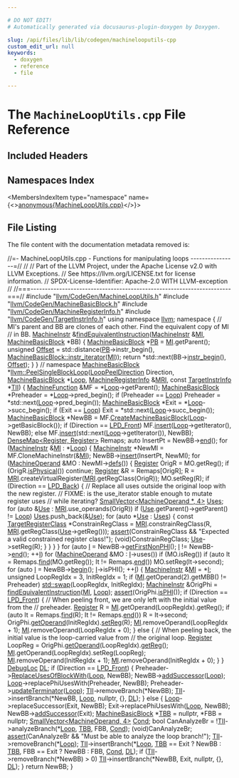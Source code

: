 ```yaml
---

# DO NOT EDIT!
# Automatically generated via docusaurus-plugin-doxygen by Doxygen.

slug: /api/files/lib/lib/codegen/machinelooputils-cpp
custom_edit_url: null
keywords:
  - doxygen
  - reference
  - file

---
```





# The `MachineLoopUtils.cpp` File Reference

<DoxygenPage pluginConfig={pluginConfig}>



## Included Headers

<IncludesList>
<IncludesListItem
  filePath="llvm/CodeGen/MachineLoopUtils.h"
  permalink="/docs/api/files/include/include/llvm/include/llvm/codegen/machinelooputils-h"
  isLocal="true" />
<IncludesListItem
  filePath="llvm/CodeGen/MachineBasicBlock.h"
  permalink="/docs/api/files/include/include/llvm/include/llvm/codegen/machinebasicblock-h"
  isLocal="true" />
<IncludesListItem
  filePath="llvm/CodeGen/MachineRegisterInfo.h"
  permalink="/docs/api/files/include/include/llvm/include/llvm/codegen/machineregisterinfo-h"
  isLocal="true" />
<IncludesListItem
  filePath="llvm/CodeGen/TargetInstrInfo.h"
  permalink="/docs/api/files/include/include/llvm/include/llvm/codegen/targetinstrinfo-h"
  isLocal="true" />
</IncludesList>

## Namespaces Index

<MembersIndex>

<MembersIndexItem
  type="namespace"
  name={<><a href="/docs/api/namespaces/anonymous-machinelooputils-cpp-">anonymous&#123;MachineLoopUtils.cpp&#125;</a></>}>
</MembersIndexItem>

</MembersIndex>


## File Listing

The file content with the documentation metadata removed is:

<ProgramListing>

<Link id="l00001" /><CodeLine lineNumber="1"><Highlight kind="comment">//=- MachineLoopUtils.cpp - Functions for manipulating loops ----------------=//</Highlight><Highlight kind="normal"></Highlight></CodeLine>
<Link id="l00002" /><CodeLine lineNumber="2"><Highlight kind="normal"></Highlight><Highlight kind="comment">//</Highlight><Highlight kind="normal"></Highlight></CodeLine>
<Link id="l00003" /><CodeLine lineNumber="3"><Highlight kind="normal"></Highlight><Highlight kind="comment">// Part of the LLVM Project, under the Apache License v2.0 with LLVM Exceptions.</Highlight><Highlight kind="normal"></Highlight></CodeLine>
<Link id="l00004" /><CodeLine lineNumber="4"><Highlight kind="normal"></Highlight><Highlight kind="comment">// See https://llvm.org/LICENSE.txt for license information.</Highlight><Highlight kind="normal"></Highlight></CodeLine>
<Link id="l00005" /><CodeLine lineNumber="5"><Highlight kind="normal"></Highlight><Highlight kind="comment">// SPDX-License-Identifier: Apache-2.0 WITH LLVM-exception</Highlight><Highlight kind="normal"></Highlight></CodeLine>
<Link id="l00006" /><CodeLine lineNumber="6"><Highlight kind="normal"></Highlight><Highlight kind="comment">//</Highlight><Highlight kind="normal"></Highlight></CodeLine>
<Link id="l00007" /><CodeLine lineNumber="7"><Highlight kind="normal"></Highlight><Highlight kind="comment">//===----------------------------------------------------------------------===//</Highlight><Highlight kind="normal"></Highlight></CodeLine>
<Link id="l00008" /><CodeLine lineNumber="8"><Highlight kind="normal"></Highlight></CodeLine>
<Link id="l00009" /><CodeLine lineNumber="9"><Highlight kind="normal"></Highlight><Highlight kind="preprocessor">#include &quot;<a href="/docs/api/files/include/include/llvm/include/llvm/codegen/machinelooputils-h">llvm/CodeGen/MachineLoopUtils.h</a>&quot;</Highlight><Highlight kind="normal"></Highlight></CodeLine>
<Link id="l00010" /><CodeLine lineNumber="10"><Highlight kind="normal"></Highlight><Highlight kind="preprocessor">#include &quot;<a href="/docs/api/files/include/include/llvm/include/llvm/codegen/machinebasicblock-h">llvm/CodeGen/MachineBasicBlock.h</a>&quot;</Highlight><Highlight kind="normal"></Highlight></CodeLine>
<Link id="l00011" /><CodeLine lineNumber="11"><Highlight kind="normal"></Highlight><Highlight kind="preprocessor">#include &quot;<a href="/docs/api/files/include/include/llvm/include/llvm/codegen/machineregisterinfo-h">llvm/CodeGen/MachineRegisterInfo.h</a>&quot;</Highlight><Highlight kind="normal"></Highlight></CodeLine>
<Link id="l00012" /><CodeLine lineNumber="12"><Highlight kind="normal"></Highlight><Highlight kind="preprocessor">#include &quot;<a href="/docs/api/files/include/include/llvm/include/llvm/codegen/targetinstrinfo-h">llvm/CodeGen/TargetInstrInfo.h</a>&quot;</Highlight><Highlight kind="normal"></Highlight></CodeLine>
<Link id="l00013" /><CodeLine lineNumber="13"><Highlight kind="normal"></Highlight><Highlight kind="keyword">using namespace </Highlight><Highlight kind="normal"><a href="/docs/api/namespaces/llvm">llvm</a>;</Highlight></CodeLine>
<Link id="l00014" /><CodeLine lineNumber="14"><Highlight kind="normal"></Highlight></CodeLine>
<Link id="l00015" /><CodeLine lineNumber="15" lineLink="/docs/api/namespaces/anonymous-machinelooputils-cpp-"><Highlight kind="normal"></Highlight><Highlight kind="keyword">namespace </Highlight><Highlight kind="normal">&#123;</Highlight></CodeLine>
<Link id="l00016" /><CodeLine lineNumber="16"><Highlight kind="normal"></Highlight><Highlight kind="comment">// MI&#39;s parent and BB are clones of each other. Find the equivalent copy of MI</Highlight><Highlight kind="normal"></Highlight></CodeLine>
<Link id="l00017" /><CodeLine lineNumber="17"><Highlight kind="normal"></Highlight><Highlight kind="comment">// in BB.</Highlight><Highlight kind="normal"></Highlight></CodeLine>
<Link id="l00018" /><CodeLine lineNumber="18" lineLink="/docs/api/namespaces/anonymous-machinelooputils-cpp-/#aff0a1cdc0a759d052259cb36a260ce10"><Highlight kind="normal"><a href="/docs/api/classes/llvm/machineinstr">MachineInstr</a> &amp;<a href="/docs/api/namespaces/anonymous-machinelooputils-cpp-/#aff0a1cdc0a759d052259cb36a260ce10">findEquivalentInstruction</a>(<a href="/docs/api/classes/llvm/machineinstr">MachineInstr</a> &amp;<a href="/docs/api/files/lib/lib/codegen/lib/codegen/globalisel/irtranslator-cpp/#abe44dfdea65b4f7e11e0a608ab708b76">MI</a>,</Highlight></CodeLine>
<Link id="l00019" /><CodeLine lineNumber="19"><Highlight kind="normal">                                        <a href="/docs/api/classes/llvm/machinebasicblock">MachineBasicBlock</a> &#42;BB) &#123;</Highlight></CodeLine>
<Link id="l00020" /><CodeLine lineNumber="20"><Highlight kind="normal">  <a href="/docs/api/classes/llvm/machinebasicblock">MachineBasicBlock</a> &#42;<a href="/docs/api/files/lib/lib/passes/passbuilderbindings-cpp/#afd1501c49c84f3addfd108c2484f5674">PB</a> = <a href="/docs/api/files/lib/lib/codegen/lib/codegen/globalisel/irtranslator-cpp/#abe44dfdea65b4f7e11e0a608ab708b76">MI</a>.getParent();</Highlight></CodeLine>
<Link id="l00021" /><CodeLine lineNumber="21"><Highlight kind="normal">  </Highlight><Highlight kind="keywordtype">unsigned</Highlight><Highlight kind="normal"> <a href="/docs/api/namespaces/llvm/#a05f5b9a11bdcc5feba62899f95dcf878a3134224cba2545bc57954d3b072aebb4">Offset</a> = std::distance(<a href="/docs/api/files/lib/lib/passes/passbuilderbindings-cpp/#afd1501c49c84f3addfd108c2484f5674">PB</a>-&gt;instr&#95;begin(), <a href="/docs/api/classes/llvm/machinebasicblock/#ab6395548cae73865213e279ae461db54">MachineBasicBlock::instr&#95;iterator</a>(<a href="/docs/api/files/lib/lib/codegen/lib/codegen/globalisel/irtranslator-cpp/#abe44dfdea65b4f7e11e0a608ab708b76">MI</a>));</Highlight></CodeLine>
<Link id="l00022" /><CodeLine lineNumber="22"><Highlight kind="normal">  </Highlight><Highlight kind="keywordflow">return</Highlight><Highlight kind="normal"> &#42;std::next(BB-&gt;<a href="/docs/api/classes/llvm/machinebasicblock/#a172e7bd9150eb0519ef04c796086f93d">instr&#95;begin</a>(), <a href="/docs/api/namespaces/llvm/#a05f5b9a11bdcc5feba62899f95dcf878a3134224cba2545bc57954d3b072aebb4">Offset</a>);</Highlight></CodeLine>
<Link id="l00023" /><CodeLine lineNumber="23"><Highlight kind="normal">&#125;</Highlight></CodeLine>
<Link id="l00024" /><CodeLine lineNumber="24"><Highlight kind="normal">&#125; </Highlight><Highlight kind="comment">// namespace</Highlight><Highlight kind="normal"></Highlight></CodeLine>
<Link id="l00025" /><CodeLine lineNumber="25"><Highlight kind="normal"></Highlight></CodeLine>
<Link id="l00026" /><CodeLine lineNumber="26" lineLink="/docs/api/namespaces/llvm/#a0fdc13bfd373951ae6163637d6576c39"><Highlight kind="normal"><a href="/docs/api/classes/llvm/machinebasicblock">MachineBasicBlock</a> &#42;<a href="/docs/api/namespaces/llvm/#a0fdc13bfd373951ae6163637d6576c39">llvm::PeelSingleBlockLoop</a>(<a href="/docs/api/namespaces/llvm/#af33723efd6d9a4cf2146113c13888664">LoopPeelDirection</a> Direction,</Highlight></CodeLine>
<Link id="l00027" /><CodeLine lineNumber="27"><Highlight kind="normal">                                             <a href="/docs/api/classes/llvm/machinebasicblock">MachineBasicBlock</a> &#42;<a href="/docs/api/classes/llvm/loop">Loop</a>,</Highlight></CodeLine>
<Link id="l00028" /><CodeLine lineNumber="28"><Highlight kind="normal">                                             <a href="/docs/api/classes/llvm/machineregisterinfo">MachineRegisterInfo</a> &amp;<a href="/docs/api/files/lib/lib/target/lib/target/aarch64/aarch64advsimdscalarpass-cpp/#aacd2ab195054a3e6a74bfbb9d5d571c8">MRI</a>,</Highlight></CodeLine>
<Link id="l00029" /><CodeLine lineNumber="29"><Highlight kind="normal">                                             </Highlight><Highlight kind="keyword">const</Highlight><Highlight kind="normal"> <a href="/docs/api/classes/llvm/targetinstrinfo">TargetInstrInfo</a> &#42;<a href="/docs/api/files/lib/lib/target/lib/target/hexagon/hexagoncopytocombine-cpp/#a1d40004718218dbdf06b496766299101">TII</a>) &#123;</Highlight></CodeLine>
<Link id="l00030" /><CodeLine lineNumber="30"><Highlight kind="normal">  <a href="/docs/api/classes/llvm/machinefunction">MachineFunction</a> &amp;MF = &#42;<a href="/docs/api/classes/llvm/loop">Loop</a>-&gt;getParent();</Highlight></CodeLine>
<Link id="l00031" /><CodeLine lineNumber="31"><Highlight kind="normal">  <a href="/docs/api/classes/llvm/machinebasicblock">MachineBasicBlock</a> &#42;Preheader = &#42;<a href="/docs/api/classes/llvm/loop">Loop</a>-&gt;pred&#95;begin();</Highlight></CodeLine>
<Link id="l00032" /><CodeLine lineNumber="32"><Highlight kind="normal">  </Highlight><Highlight kind="keywordflow">if</Highlight><Highlight kind="normal"> (Preheader == <a href="/docs/api/classes/llvm/loop">Loop</a>)</Highlight></CodeLine>
<Link id="l00033" /><CodeLine lineNumber="33"><Highlight kind="normal">    Preheader = &#42;std::next(<a href="/docs/api/classes/llvm/loop">Loop</a>-&gt;pred&#95;begin());</Highlight></CodeLine>
<Link id="l00034" /><CodeLine lineNumber="34"><Highlight kind="normal">  <a href="/docs/api/classes/llvm/machinebasicblock">MachineBasicBlock</a> &#42;Exit = &#42;<a href="/docs/api/classes/llvm/loop">Loop</a>-&gt;succ&#95;begin();</Highlight></CodeLine>
<Link id="l00035" /><CodeLine lineNumber="35"><Highlight kind="normal">  </Highlight><Highlight kind="keywordflow">if</Highlight><Highlight kind="normal"> (Exit == <a href="/docs/api/classes/llvm/loop">Loop</a>)</Highlight></CodeLine>
<Link id="l00036" /><CodeLine lineNumber="36"><Highlight kind="normal">    Exit = &#42;std::next(<a href="/docs/api/classes/llvm/loop">Loop</a>-&gt;succ&#95;begin());</Highlight></CodeLine>
<Link id="l00037" /><CodeLine lineNumber="37"><Highlight kind="normal"></Highlight></CodeLine>
<Link id="l00038" /><CodeLine lineNumber="38"><Highlight kind="normal">  <a href="/docs/api/classes/llvm/machinebasicblock">MachineBasicBlock</a> &#42;NewBB = MF.<a href="/docs/api/classes/llvm/machinefunction/#adfc62ee16549afaac5bde30156ddc989">CreateMachineBasicBlock</a>(<a href="/docs/api/classes/llvm/loop">Loop</a>-&gt;getBasicBlock());</Highlight></CodeLine>
<Link id="l00039" /><CodeLine lineNumber="39"><Highlight kind="normal">  </Highlight><Highlight kind="keywordflow">if</Highlight><Highlight kind="normal"> (Direction == <a href="/docs/api/namespaces/llvm/#af33723efd6d9a4cf2146113c13888664ad4f3ea3f9bab85b8c0f86ece54835915">LPD&#95;Front</a>)</Highlight></CodeLine>
<Link id="l00040" /><CodeLine lineNumber="40"><Highlight kind="normal">    MF.<a href="/docs/api/classes/llvm/machinefunction/#af4c0db6d503e0ba3b8e44067023ffbba">insert</a>(<a href="/docs/api/classes/llvm/loop">Loop</a>-&gt;getIterator(), NewBB);</Highlight></CodeLine>
<Link id="l00041" /><CodeLine lineNumber="41"><Highlight kind="normal">  </Highlight><Highlight kind="keywordflow">else</Highlight><Highlight kind="normal"></Highlight></CodeLine>
<Link id="l00042" /><CodeLine lineNumber="42"><Highlight kind="normal">    MF.<a href="/docs/api/classes/llvm/machinefunction/#af4c0db6d503e0ba3b8e44067023ffbba">insert</a>(std::next(<a href="/docs/api/classes/llvm/loop">Loop</a>-&gt;getIterator()), NewBB);</Highlight></CodeLine>
<Link id="l00043" /><CodeLine lineNumber="43"><Highlight kind="normal"></Highlight></CodeLine>
<Link id="l00044" /><CodeLine lineNumber="44"><Highlight kind="normal">  <a href="/docs/api/classes/llvm/densemap">DenseMap&lt;Register, Register&gt;</a> Remaps;</Highlight></CodeLine>
<Link id="l00045" /><CodeLine lineNumber="45"><Highlight kind="normal">  </Highlight><Highlight kind="keyword">auto</Highlight><Highlight kind="normal"> InsertPt = NewBB-&gt;<a href="/docs/api/classes/llvm/machinebasicblock/#acbc921830578e2741be6549db716c0ce">end</a>();</Highlight></CodeLine>
<Link id="l00046" /><CodeLine lineNumber="46"><Highlight kind="normal">  </Highlight><Highlight kind="keywordflow">for</Highlight><Highlight kind="normal"> (<a href="/docs/api/classes/llvm/machineinstr">MachineInstr</a> &amp;<a href="/docs/api/files/lib/lib/codegen/lib/codegen/globalisel/irtranslator-cpp/#abe44dfdea65b4f7e11e0a608ab708b76">MI</a> : &#42;<a href="/docs/api/classes/llvm/loop">Loop</a>) &#123;</Highlight></CodeLine>
<Link id="l00047" /><CodeLine lineNumber="47"><Highlight kind="normal">    <a href="/docs/api/classes/llvm/machineinstr">MachineInstr</a> &#42;NewMI = MF.CloneMachineInstr(&amp;<a href="/docs/api/files/lib/lib/codegen/lib/codegen/globalisel/irtranslator-cpp/#abe44dfdea65b4f7e11e0a608ab708b76">MI</a>);</Highlight></CodeLine>
<Link id="l00048" /><CodeLine lineNumber="48"><Highlight kind="normal">    NewBB-&gt;<a href="/docs/api/classes/llvm/machinebasicblock/#a3435a2381e60e842e915f85c931b7dde">insert</a>(InsertPt, NewMI);</Highlight></CodeLine>
<Link id="l00049" /><CodeLine lineNumber="49"><Highlight kind="normal">    </Highlight><Highlight kind="keywordflow">for</Highlight><Highlight kind="normal"> (<a href="/docs/api/classes/llvm/machineoperand">MachineOperand</a> &amp;MO : NewMI-&gt;<a href="/docs/api/classes/llvm/machineinstr/#aa3b9fba7fd848bb37e43040b66f6c051">defs</a>()) &#123;</Highlight></CodeLine>
<Link id="l00050" /><CodeLine lineNumber="50"><Highlight kind="normal">      <a href="/docs/api/classes/llvm/register">Register</a> OrigR = MO.getReg();</Highlight></CodeLine>
<Link id="l00051" /><CodeLine lineNumber="51"><Highlight kind="normal">      </Highlight><Highlight kind="keywordflow">if</Highlight><Highlight kind="normal"> (OrigR.<a href="/docs/api/classes/llvm/register/#affdbf5b92ed7e01352e2f39466efbe21">isPhysical</a>())</Highlight></CodeLine>
<Link id="l00052" /><CodeLine lineNumber="52"><Highlight kind="normal">        </Highlight><Highlight kind="keywordflow">continue</Highlight><Highlight kind="normal">;</Highlight></CodeLine>
<Link id="l00053" /><CodeLine lineNumber="53"><Highlight kind="normal">      <a href="/docs/api/classes/llvm/register">Register</a> &amp;R = Remaps&#91;OrigR&#93;;</Highlight></CodeLine>
<Link id="l00054" /><CodeLine lineNumber="54"><Highlight kind="normal">      R = <a href="/docs/api/files/lib/lib/target/lib/target/aarch64/aarch64advsimdscalarpass-cpp/#aacd2ab195054a3e6a74bfbb9d5d571c8">MRI</a>.createVirtualRegister(<a href="/docs/api/files/lib/lib/target/lib/target/aarch64/aarch64advsimdscalarpass-cpp/#aacd2ab195054a3e6a74bfbb9d5d571c8">MRI</a>.getRegClass(OrigR));</Highlight></CodeLine>
<Link id="l00055" /><CodeLine lineNumber="55"><Highlight kind="normal">      MO.setReg(R);</Highlight></CodeLine>
<Link id="l00056" /><CodeLine lineNumber="56"><Highlight kind="normal"></Highlight></CodeLine>
<Link id="l00057" /><CodeLine lineNumber="57"><Highlight kind="normal">      </Highlight><Highlight kind="keywordflow">if</Highlight><Highlight kind="normal"> (Direction == <a href="/docs/api/namespaces/llvm/#af33723efd6d9a4cf2146113c13888664a070cc3b686f1aaa6dbb3c763de657e39">LPD&#95;Back</a>) &#123;</Highlight></CodeLine>
<Link id="l00058" /><CodeLine lineNumber="58"><Highlight kind="normal">        </Highlight><Highlight kind="comment">// Replace all uses outside the original loop with the new register.</Highlight><Highlight kind="normal"></Highlight></CodeLine>
<Link id="l00059" /><CodeLine lineNumber="59"><Highlight kind="normal">        </Highlight><Highlight kind="comment">// FIXME: is the use&#95;iterator stable enough to mutate register uses</Highlight><Highlight kind="normal"></Highlight></CodeLine>
<Link id="l00060" /><CodeLine lineNumber="60"><Highlight kind="normal">        </Highlight><Highlight kind="comment">// while iterating?</Highlight><Highlight kind="normal"></Highlight></CodeLine>
<Link id="l00061" /><CodeLine lineNumber="61"><Highlight kind="normal">        <a href="/docs/api/classes/llvm/smallvector">SmallVector&lt;MachineOperand &#42;, 4&gt;</a> <a href="/docs/api/files/lib/lib/codegen/removeloadsintofakeuses-cpp/#a0b427ca665b192edbeb8d6ca3c8f19fd">Uses</a>;</Highlight></CodeLine>
<Link id="l00062" /><CodeLine lineNumber="62"><Highlight kind="normal">        </Highlight><Highlight kind="keywordflow">for</Highlight><Highlight kind="normal"> (</Highlight><Highlight kind="keyword">auto</Highlight><Highlight kind="normal"> &amp;<a href="/docs/api/classes/llvm/use">Use</a> : <a href="/docs/api/files/lib/lib/target/lib/target/aarch64/aarch64advsimdscalarpass-cpp/#aacd2ab195054a3e6a74bfbb9d5d571c8">MRI</a>.use&#95;operands(OrigR))</Highlight></CodeLine>
<Link id="l00063" /><CodeLine lineNumber="63"><Highlight kind="normal">          </Highlight><Highlight kind="keywordflow">if</Highlight><Highlight kind="normal"> (<a href="/docs/api/classes/llvm/use">Use</a>.getParent()-&gt;getParent() != <a href="/docs/api/classes/llvm/loop">Loop</a>)</Highlight></CodeLine>
<Link id="l00064" /><CodeLine lineNumber="64"><Highlight kind="normal">            <a href="/docs/api/files/lib/lib/codegen/removeloadsintofakeuses-cpp/#a0b427ca665b192edbeb8d6ca3c8f19fd">Uses</a>.push&#95;back(&amp;<a href="/docs/api/classes/llvm/use">Use</a>);</Highlight></CodeLine>
<Link id="l00065" /><CodeLine lineNumber="65"><Highlight kind="normal">        </Highlight><Highlight kind="keywordflow">for</Highlight><Highlight kind="normal"> (</Highlight><Highlight kind="keyword">auto</Highlight><Highlight kind="normal"> &#42;<a href="/docs/api/classes/llvm/use">Use</a> : <a href="/docs/api/files/lib/lib/codegen/removeloadsintofakeuses-cpp/#a0b427ca665b192edbeb8d6ca3c8f19fd">Uses</a>) &#123;</Highlight></CodeLine>
<Link id="l00066" /><CodeLine lineNumber="66"><Highlight kind="normal">          </Highlight><Highlight kind="keyword">const</Highlight><Highlight kind="normal"> <a href="/docs/api/classes/llvm/targetregisterclass">TargetRegisterClass</a> &#42;ConstrainRegClass =</Highlight></CodeLine>
<Link id="l00067" /><CodeLine lineNumber="67"><Highlight kind="normal">              <a href="/docs/api/files/lib/lib/target/lib/target/aarch64/aarch64advsimdscalarpass-cpp/#aacd2ab195054a3e6a74bfbb9d5d571c8">MRI</a>.constrainRegClass(R, <a href="/docs/api/files/lib/lib/target/lib/target/aarch64/aarch64advsimdscalarpass-cpp/#aacd2ab195054a3e6a74bfbb9d5d571c8">MRI</a>.getRegClass(<a href="/docs/api/classes/llvm/use">Use</a>-&gt;getReg()));</Highlight></CodeLine>
<Link id="l00068" /><CodeLine lineNumber="68"><Highlight kind="normal">          <a href="/docs/api/files/lib/lib/target/lib/target/amdgpu/silowercontrolflow-cpp/#a4868c5d81c5ccc98c47aeab6244346a0">assert</a>(ConstrainRegClass &amp;&amp;</Highlight></CodeLine>
<Link id="l00069" /><CodeLine lineNumber="69"><Highlight kind="normal">                 </Highlight><Highlight kind="stringliteral">&quot;Expected a valid constrained register class!&quot;</Highlight><Highlight kind="normal">);</Highlight></CodeLine>
<Link id="l00070" /><CodeLine lineNumber="70"><Highlight kind="normal">          (void)ConstrainRegClass;</Highlight></CodeLine>
<Link id="l00071" /><CodeLine lineNumber="71"><Highlight kind="normal">          <a href="/docs/api/classes/llvm/use">Use</a>-&gt;setReg(R);</Highlight></CodeLine>
<Link id="l00072" /><CodeLine lineNumber="72"><Highlight kind="normal">        &#125;</Highlight></CodeLine>
<Link id="l00073" /><CodeLine lineNumber="73"><Highlight kind="normal">      &#125;</Highlight></CodeLine>
<Link id="l00074" /><CodeLine lineNumber="74"><Highlight kind="normal">    &#125;</Highlight></CodeLine>
<Link id="l00075" /><CodeLine lineNumber="75"><Highlight kind="normal">  &#125;</Highlight></CodeLine>
<Link id="l00076" /><CodeLine lineNumber="76"><Highlight kind="normal"></Highlight></CodeLine>
<Link id="l00077" /><CodeLine lineNumber="77"><Highlight kind="normal">  </Highlight><Highlight kind="keywordflow">for</Highlight><Highlight kind="normal"> (</Highlight><Highlight kind="keyword">auto</Highlight><Highlight kind="normal"> <a href="/docs/api/files/lib/lib/support/md5-cpp/#ac0eafdc9ee161b71e7af98af736952fd">I</a> = NewBB-&gt;<a href="/docs/api/classes/llvm/machinebasicblock/#aa7dc7faaab4856b8f0014b8283e26c7b">getFirstNonPHI</a>(); <a href="/docs/api/files/lib/lib/support/md5-cpp/#ac0eafdc9ee161b71e7af98af736952fd">I</a> != NewBB-&gt;<a href="/docs/api/classes/llvm/machinebasicblock/#acbc921830578e2741be6549db716c0ce">end</a>(); ++<a href="/docs/api/files/lib/lib/support/md5-cpp/#ac0eafdc9ee161b71e7af98af736952fd">I</a>)</Highlight></CodeLine>
<Link id="l00078" /><CodeLine lineNumber="78"><Highlight kind="normal">    </Highlight><Highlight kind="keywordflow">for</Highlight><Highlight kind="normal"> (<a href="/docs/api/classes/llvm/machineoperand">MachineOperand</a> &amp;MO : <a href="/docs/api/files/lib/lib/support/md5-cpp/#ac0eafdc9ee161b71e7af98af736952fd">I</a>-&gt;uses())</Highlight></CodeLine>
<Link id="l00079" /><CodeLine lineNumber="79"><Highlight kind="normal">      </Highlight><Highlight kind="keywordflow">if</Highlight><Highlight kind="normal"> (MO.isReg())</Highlight></CodeLine>
<Link id="l00080" /><CodeLine lineNumber="80"><Highlight kind="normal">        </Highlight><Highlight kind="keywordflow">if</Highlight><Highlight kind="normal"> (</Highlight><Highlight kind="keyword">auto</Highlight><Highlight kind="normal"> It = Remaps.<a href="/docs/api/classes/llvm/densemapbase/#a0c047f127ed4380a6f383d70bec4eb94">find</a>(MO.getReg()); It != Remaps.<a href="/docs/api/classes/llvm/densemapbase/#a65520b9c67759099e313d0f4e7b5ff9e">end</a>())</Highlight></CodeLine>
<Link id="l00081" /><CodeLine lineNumber="81"><Highlight kind="normal">          MO.setReg(It-&gt;second);</Highlight></CodeLine>
<Link id="l00082" /><CodeLine lineNumber="82"><Highlight kind="normal"></Highlight></CodeLine>
<Link id="l00083" /><CodeLine lineNumber="83"><Highlight kind="normal">  </Highlight><Highlight kind="keywordflow">for</Highlight><Highlight kind="normal"> (</Highlight><Highlight kind="keyword">auto</Highlight><Highlight kind="normal"> <a href="/docs/api/files/lib/lib/support/md5-cpp/#ac0eafdc9ee161b71e7af98af736952fd">I</a> = NewBB-&gt;<a href="/docs/api/classes/llvm/machinebasicblock/#ab2d91e7bec944efcbc39d8e30644f111">begin</a>(); <a href="/docs/api/files/lib/lib/support/md5-cpp/#ac0eafdc9ee161b71e7af98af736952fd">I</a>-&gt;isPHI(); ++<a href="/docs/api/files/lib/lib/support/md5-cpp/#ac0eafdc9ee161b71e7af98af736952fd">I</a>) &#123;</Highlight></CodeLine>
<Link id="l00084" /><CodeLine lineNumber="84"><Highlight kind="normal">    <a href="/docs/api/classes/llvm/machineinstr">MachineInstr</a> &amp;<a href="/docs/api/files/lib/lib/codegen/lib/codegen/globalisel/irtranslator-cpp/#abe44dfdea65b4f7e11e0a608ab708b76">MI</a> = &#42;<a href="/docs/api/files/lib/lib/support/md5-cpp/#ac0eafdc9ee161b71e7af98af736952fd">I</a>;</Highlight></CodeLine>
<Link id="l00085" /><CodeLine lineNumber="85"><Highlight kind="normal">    </Highlight><Highlight kind="keywordtype">unsigned</Highlight><Highlight kind="normal"> LoopRegIdx = 3, InitRegIdx = 1;</Highlight></CodeLine>
<Link id="l00086" /><CodeLine lineNumber="86"><Highlight kind="normal">    </Highlight><Highlight kind="keywordflow">if</Highlight><Highlight kind="normal"> (<a href="/docs/api/files/lib/lib/codegen/lib/codegen/globalisel/irtranslator-cpp/#abe44dfdea65b4f7e11e0a608ab708b76">MI</a>.getOperand(2).getMBB() != Preheader)</Highlight></CodeLine>
<Link id="l00087" /><CodeLine lineNumber="87"><Highlight kind="normal">      <a href="/docs/api/namespaces/std/#ab8424022895aee3e366fb9a32f2883cb">std::swap</a>(LoopRegIdx, InitRegIdx);</Highlight></CodeLine>
<Link id="l00088" /><CodeLine lineNumber="88"><Highlight kind="normal">    <a href="/docs/api/classes/llvm/machineinstr">MachineInstr</a> &amp;OrigPhi = <a href="/docs/api/namespaces/anonymous-machinelooputils-cpp-/#aff0a1cdc0a759d052259cb36a260ce10">findEquivalentInstruction</a>(<a href="/docs/api/files/lib/lib/codegen/lib/codegen/globalisel/irtranslator-cpp/#abe44dfdea65b4f7e11e0a608ab708b76">MI</a>, <a href="/docs/api/classes/llvm/loop">Loop</a>);</Highlight></CodeLine>
<Link id="l00089" /><CodeLine lineNumber="89"><Highlight kind="normal">    <a href="/docs/api/files/lib/lib/target/lib/target/amdgpu/silowercontrolflow-cpp/#a4868c5d81c5ccc98c47aeab6244346a0">assert</a>(OrigPhi.<a href="/docs/api/classes/llvm/machineinstr/#ad43bf1af480830a4d6604e969e3f38e9">isPHI</a>());</Highlight></CodeLine>
<Link id="l00090" /><CodeLine lineNumber="90"><Highlight kind="normal">    </Highlight><Highlight kind="keywordflow">if</Highlight><Highlight kind="normal"> (Direction == <a href="/docs/api/namespaces/llvm/#af33723efd6d9a4cf2146113c13888664ad4f3ea3f9bab85b8c0f86ece54835915">LPD&#95;Front</a>) &#123;</Highlight></CodeLine>
<Link id="l00091" /><CodeLine lineNumber="91"><Highlight kind="normal">      </Highlight><Highlight kind="comment">// When peeling front, we are only left with the initial value from the</Highlight><Highlight kind="normal"></Highlight></CodeLine>
<Link id="l00092" /><CodeLine lineNumber="92"><Highlight kind="normal">      </Highlight><Highlight kind="comment">// preheader.</Highlight><Highlight kind="normal"></Highlight></CodeLine>
<Link id="l00093" /><CodeLine lineNumber="93"><Highlight kind="normal">      <a href="/docs/api/classes/llvm/register">Register</a> R = <a href="/docs/api/files/lib/lib/codegen/lib/codegen/globalisel/irtranslator-cpp/#abe44dfdea65b4f7e11e0a608ab708b76">MI</a>.getOperand(LoopRegIdx).getReg();</Highlight></CodeLine>
<Link id="l00094" /><CodeLine lineNumber="94"><Highlight kind="normal">      </Highlight><Highlight kind="keywordflow">if</Highlight><Highlight kind="normal"> (</Highlight><Highlight kind="keyword">auto</Highlight><Highlight kind="normal"> It = Remaps.<a href="/docs/api/classes/llvm/densemapbase/#a0c047f127ed4380a6f383d70bec4eb94">find</a>(R); It != Remaps.<a href="/docs/api/classes/llvm/densemapbase/#a65520b9c67759099e313d0f4e7b5ff9e">end</a>())</Highlight></CodeLine>
<Link id="l00095" /><CodeLine lineNumber="95"><Highlight kind="normal">        R = It-&gt;second;</Highlight></CodeLine>
<Link id="l00096" /><CodeLine lineNumber="96"><Highlight kind="normal">      OrigPhi.<a href="/docs/api/classes/llvm/machineinstr/#ad67c9230577a0b640c52852c75c93939">getOperand</a>(InitRegIdx).<a href="/docs/api/classes/llvm/machineoperand/#a682ba82f42f7903d0000ffbb13ea3b57">setReg</a>(R);</Highlight></CodeLine>
<Link id="l00097" /><CodeLine lineNumber="97"><Highlight kind="normal">      <a href="/docs/api/files/lib/lib/codegen/lib/codegen/globalisel/irtranslator-cpp/#abe44dfdea65b4f7e11e0a608ab708b76">MI</a>.removeOperand(LoopRegIdx + 1);</Highlight></CodeLine>
<Link id="l00098" /><CodeLine lineNumber="98"><Highlight kind="normal">      <a href="/docs/api/files/lib/lib/codegen/lib/codegen/globalisel/irtranslator-cpp/#abe44dfdea65b4f7e11e0a608ab708b76">MI</a>.removeOperand(LoopRegIdx + 0);</Highlight></CodeLine>
<Link id="l00099" /><CodeLine lineNumber="99"><Highlight kind="normal">    &#125; </Highlight><Highlight kind="keywordflow">else</Highlight><Highlight kind="normal"> &#123;</Highlight></CodeLine>
<Link id="l00100" /><CodeLine lineNumber="100"><Highlight kind="normal">      </Highlight><Highlight kind="comment">// When peeling back, the initial value is the loop-carried value from</Highlight><Highlight kind="normal"></Highlight></CodeLine>
<Link id="l00101" /><CodeLine lineNumber="101"><Highlight kind="normal">      </Highlight><Highlight kind="comment">// the original loop.</Highlight><Highlight kind="normal"></Highlight></CodeLine>
<Link id="l00102" /><CodeLine lineNumber="102"><Highlight kind="normal">      <a href="/docs/api/classes/llvm/register">Register</a> LoopReg = OrigPhi.<a href="/docs/api/classes/llvm/machineinstr/#ad67c9230577a0b640c52852c75c93939">getOperand</a>(LoopRegIdx).<a href="/docs/api/classes/llvm/machineoperand/#ac0035d7c1c860501c877c20e6e93297b">getReg</a>();</Highlight></CodeLine>
<Link id="l00103" /><CodeLine lineNumber="103"><Highlight kind="normal">      <a href="/docs/api/files/lib/lib/codegen/lib/codegen/globalisel/irtranslator-cpp/#abe44dfdea65b4f7e11e0a608ab708b76">MI</a>.getOperand(LoopRegIdx).setReg(LoopReg);</Highlight></CodeLine>
<Link id="l00104" /><CodeLine lineNumber="104"><Highlight kind="normal">      <a href="/docs/api/files/lib/lib/codegen/lib/codegen/globalisel/irtranslator-cpp/#abe44dfdea65b4f7e11e0a608ab708b76">MI</a>.removeOperand(InitRegIdx + 1);</Highlight></CodeLine>
<Link id="l00105" /><CodeLine lineNumber="105"><Highlight kind="normal">      <a href="/docs/api/files/lib/lib/codegen/lib/codegen/globalisel/irtranslator-cpp/#abe44dfdea65b4f7e11e0a608ab708b76">MI</a>.removeOperand(InitRegIdx + 0);</Highlight></CodeLine>
<Link id="l00106" /><CodeLine lineNumber="106"><Highlight kind="normal">    &#125;</Highlight></CodeLine>
<Link id="l00107" /><CodeLine lineNumber="107"><Highlight kind="normal">  &#125;</Highlight></CodeLine>
<Link id="l00108" /><CodeLine lineNumber="108"><Highlight kind="normal"></Highlight></CodeLine>
<Link id="l00109" /><CodeLine lineNumber="109"><Highlight kind="normal">  <a href="/docs/api/classes/llvm/debugloc">DebugLoc</a> <a href="/docs/api/files/lib/lib/target/lib/target/arm/armslshardening-cpp/#ad467c4ab9119043f9b7750ab986be61a">DL</a>;</Highlight></CodeLine>
<Link id="l00110" /><CodeLine lineNumber="110"><Highlight kind="normal">  </Highlight><Highlight kind="keywordflow">if</Highlight><Highlight kind="normal"> (Direction == <a href="/docs/api/namespaces/llvm/#af33723efd6d9a4cf2146113c13888664ad4f3ea3f9bab85b8c0f86ece54835915">LPD&#95;Front</a>) &#123;</Highlight></CodeLine>
<Link id="l00111" /><CodeLine lineNumber="111"><Highlight kind="normal">    Preheader-&gt;<a href="/docs/api/classes/llvm/machinebasicblock/#ab9a54fdc7456ee97cb54ff30d625b6b7">ReplaceUsesOfBlockWith</a>(<a href="/docs/api/classes/llvm/loop">Loop</a>, NewBB);</Highlight></CodeLine>
<Link id="l00112" /><CodeLine lineNumber="112"><Highlight kind="normal">    NewBB-&gt;<a href="/docs/api/classes/llvm/machinebasicblock/#a935e2a8884592189d8f261634a0b24c5">addSuccessor</a>(<a href="/docs/api/classes/llvm/loop">Loop</a>);</Highlight></CodeLine>
<Link id="l00113" /><CodeLine lineNumber="113"><Highlight kind="normal">    <a href="/docs/api/classes/llvm/loop">Loop</a>-&gt;replacePhiUsesWith(Preheader, NewBB);</Highlight></CodeLine>
<Link id="l00114" /><CodeLine lineNumber="114"><Highlight kind="normal">    Preheader-&gt;<a href="/docs/api/classes/llvm/machinebasicblock/#a5803a49facae20ca4b002dcba6f1d03e">updateTerminator</a>(<a href="/docs/api/classes/llvm/loop">Loop</a>);</Highlight></CodeLine>
<Link id="l00115" /><CodeLine lineNumber="115"><Highlight kind="normal">    <a href="/docs/api/files/lib/lib/target/lib/target/hexagon/hexagoncopytocombine-cpp/#a1d40004718218dbdf06b496766299101">TII</a>-&gt;removeBranch(&#42;NewBB);</Highlight></CodeLine>
<Link id="l00116" /><CodeLine lineNumber="116"><Highlight kind="normal">    <a href="/docs/api/files/lib/lib/target/lib/target/hexagon/hexagoncopytocombine-cpp/#a1d40004718218dbdf06b496766299101">TII</a>-&gt;insertBranch(&#42;NewBB, <a href="/docs/api/classes/llvm/loop">Loop</a>, </Highlight><Highlight kind="keyword">nullptr</Highlight><Highlight kind="normal">, &#123;&#125;, <a href="/docs/api/files/lib/lib/target/lib/target/arm/armslshardening-cpp/#ad467c4ab9119043f9b7750ab986be61a">DL</a>);</Highlight></CodeLine>
<Link id="l00117" /><CodeLine lineNumber="117"><Highlight kind="normal">  &#125; </Highlight><Highlight kind="keywordflow">else</Highlight><Highlight kind="normal"> &#123;</Highlight></CodeLine>
<Link id="l00118" /><CodeLine lineNumber="118"><Highlight kind="normal">    <a href="/docs/api/classes/llvm/loop">Loop</a>-&gt;replaceSuccessor(Exit, NewBB);</Highlight></CodeLine>
<Link id="l00119" /><CodeLine lineNumber="119"><Highlight kind="normal">    Exit-&gt;replacePhiUsesWith(<a href="/docs/api/classes/llvm/loop">Loop</a>, NewBB);</Highlight></CodeLine>
<Link id="l00120" /><CodeLine lineNumber="120"><Highlight kind="normal">    NewBB-&gt;<a href="/docs/api/classes/llvm/machinebasicblock/#a935e2a8884592189d8f261634a0b24c5">addSuccessor</a>(Exit);</Highlight></CodeLine>
<Link id="l00121" /><CodeLine lineNumber="121"><Highlight kind="normal"></Highlight></CodeLine>
<Link id="l00122" /><CodeLine lineNumber="122"><Highlight kind="normal">    <a href="/docs/api/classes/llvm/machinebasicblock">MachineBasicBlock</a> &#42;<a href="/docs/api/files/lib/lib/target/lib/target/riscv/riscvredundantcopyelimination-cpp/#a1441f79530bc7f3a89118bb8067eac69">TBB</a> = </Highlight><Highlight kind="keyword">nullptr</Highlight><Highlight kind="normal">, &#42;FBB = </Highlight><Highlight kind="keyword">nullptr</Highlight><Highlight kind="normal">;</Highlight></CodeLine>
<Link id="l00123" /><CodeLine lineNumber="123"><Highlight kind="normal">    <a href="/docs/api/classes/llvm/smallvector">SmallVector&lt;MachineOperand, 4&gt;</a> <a href="/docs/api/files/lib/lib/target/lib/target/riscv/riscvredundantcopyelimination-cpp/#a193847098793cdbab306803186676899">Cond</a>;</Highlight></CodeLine>
<Link id="l00124" /><CodeLine lineNumber="124"><Highlight kind="normal">    </Highlight><Highlight kind="keywordtype">bool</Highlight><Highlight kind="normal"> CanAnalyzeBr = !<a href="/docs/api/files/lib/lib/target/lib/target/hexagon/hexagoncopytocombine-cpp/#a1d40004718218dbdf06b496766299101">TII</a>-&gt;analyzeBranch(&#42;<a href="/docs/api/classes/llvm/loop">Loop</a>, <a href="/docs/api/files/lib/lib/target/lib/target/riscv/riscvredundantcopyelimination-cpp/#a1441f79530bc7f3a89118bb8067eac69">TBB</a>, FBB, <a href="/docs/api/files/lib/lib/target/lib/target/riscv/riscvredundantcopyelimination-cpp/#a193847098793cdbab306803186676899">Cond</a>);</Highlight></CodeLine>
<Link id="l00125" /><CodeLine lineNumber="125"><Highlight kind="normal">    (void)CanAnalyzeBr;</Highlight></CodeLine>
<Link id="l00126" /><CodeLine lineNumber="126"><Highlight kind="normal">    <a href="/docs/api/files/lib/lib/target/lib/target/amdgpu/silowercontrolflow-cpp/#a4868c5d81c5ccc98c47aeab6244346a0">assert</a>(CanAnalyzeBr &amp;&amp; </Highlight><Highlight kind="stringliteral">&quot;Must be able to analyze the loop branch!&quot;</Highlight><Highlight kind="normal">);</Highlight></CodeLine>
<Link id="l00127" /><CodeLine lineNumber="127"><Highlight kind="normal">    <a href="/docs/api/files/lib/lib/target/lib/target/hexagon/hexagoncopytocombine-cpp/#a1d40004718218dbdf06b496766299101">TII</a>-&gt;removeBranch(&#42;<a href="/docs/api/classes/llvm/loop">Loop</a>);</Highlight></CodeLine>
<Link id="l00128" /><CodeLine lineNumber="128"><Highlight kind="normal">    <a href="/docs/api/files/lib/lib/target/lib/target/hexagon/hexagoncopytocombine-cpp/#a1d40004718218dbdf06b496766299101">TII</a>-&gt;insertBranch(&#42;<a href="/docs/api/classes/llvm/loop">Loop</a>, <a href="/docs/api/files/lib/lib/target/lib/target/riscv/riscvredundantcopyelimination-cpp/#a1441f79530bc7f3a89118bb8067eac69">TBB</a> == Exit ? NewBB : <a href="/docs/api/files/lib/lib/target/lib/target/riscv/riscvredundantcopyelimination-cpp/#a1441f79530bc7f3a89118bb8067eac69">TBB</a>,</Highlight></CodeLine>
<Link id="l00129" /><CodeLine lineNumber="129"><Highlight kind="normal">                      FBB == Exit ? NewBB : FBB, <a href="/docs/api/files/lib/lib/target/lib/target/riscv/riscvredundantcopyelimination-cpp/#a193847098793cdbab306803186676899">Cond</a>, <a href="/docs/api/files/lib/lib/target/lib/target/arm/armslshardening-cpp/#ad467c4ab9119043f9b7750ab986be61a">DL</a>);</Highlight></CodeLine>
<Link id="l00130" /><CodeLine lineNumber="130"><Highlight kind="normal">    </Highlight><Highlight kind="keywordflow">if</Highlight><Highlight kind="normal"> (<a href="/docs/api/files/lib/lib/target/lib/target/hexagon/hexagoncopytocombine-cpp/#a1d40004718218dbdf06b496766299101">TII</a>-&gt;removeBranch(&#42;NewBB) &gt; 0)</Highlight></CodeLine>
<Link id="l00131" /><CodeLine lineNumber="131"><Highlight kind="normal">      <a href="/docs/api/files/lib/lib/target/lib/target/hexagon/hexagoncopytocombine-cpp/#a1d40004718218dbdf06b496766299101">TII</a>-&gt;insertBranch(&#42;NewBB, Exit, </Highlight><Highlight kind="keyword">nullptr</Highlight><Highlight kind="normal">, &#123;&#125;, <a href="/docs/api/files/lib/lib/target/lib/target/arm/armslshardening-cpp/#ad467c4ab9119043f9b7750ab986be61a">DL</a>);</Highlight></CodeLine>
<Link id="l00132" /><CodeLine lineNumber="132"><Highlight kind="normal">  &#125;</Highlight></CodeLine>
<Link id="l00133" /><CodeLine lineNumber="133"><Highlight kind="normal"></Highlight></CodeLine>
<Link id="l00134" /><CodeLine lineNumber="134"><Highlight kind="normal">  </Highlight><Highlight kind="keywordflow">return</Highlight><Highlight kind="normal"> NewBB;</Highlight></CodeLine>
<Link id="l00135" /><CodeLine lineNumber="135"><Highlight kind="normal">&#125;</Highlight></CodeLine>

</ProgramListing>


</DoxygenPage>
